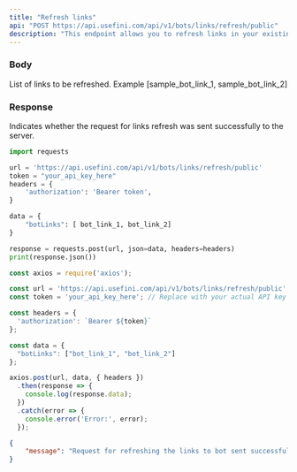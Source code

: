 ```yaml
---
title: "Refresh links"
api: "POST https://api.usefini.com/api/v1/bots/links/refresh/public"
description: "This endpoint allows you to refresh links in your existing bot"
---
```


### Body

<ParamField body="botLinks" type="string" required>
List of links to be refreshed. Example [sample_bot_link_1, sample_bot_link_2]
</ParamField>

### Response

<ResponseField name="message" type="string">
  Indicates whether the request for links refresh was sent successfully to the server.
</ResponseField>


<RequestExample>

```python Example Request- Python
import requests

url = 'https://api.usefini.com/api/v1/bots/links/refresh/public'
token = "your_api_key_here"
headers = {
    'authorization': 'Bearer token',
}

data = {
    "botLinks": [ bot_link_1, bot_link_2]
}

response = requests.post(url, json=data, headers=headers)
print(response.json())
```

```javascript Example Request- Node.js
const axios = require('axios');

const url = 'https://api.usefini.com/api/v1/bots/links/refresh/public';
const token = 'your_api_key_here'; // Replace with your actual API key

const headers = {
  'authorization': `Bearer ${token}`
};

const data = {
  "botLinks": ["bot_link_1", "bot_link_2"]
};

axios.post(url, data, { headers })
  .then(response => {
    console.log(response.data);
  })
  .catch(error => {
    console.error('Error:', error);
  });
```

</RequestExample>

<ResponseExample>

```json Response
{
    "message": "Request for refreshing the links to bot sent successfully",
}
```

</ResponseExample>
